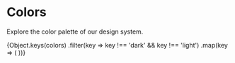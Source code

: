 

<Meta title="Colors" />

# Colors

Explore the color palette of our design system.

<ColorPalette>
  <ColorItem colors={colors.dark} title="dark" subtitle="colors.dark" />
</ColorPalette>

<ColorPalette>
  <ColorItem colors={colors.light} title="dark" subtitle="colors.light" />
</ColorPalette>

<ColorPalette>
  {Object.keys(colors)
    .filter(key => key !== 'dark' && key !== 'light')
    .map(key => (
      <ColorItem key={key} colors={{ [key]: colors[key] }} title={key} subtitle={`colors.${key}`} />
    ))}
</ColorPalette>
